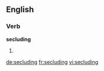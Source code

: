 
==English==

===Verb===
'''secluding'''

# {{present participle of|seclude}}

[[de:secluding]]
[[fr:secluding]]
[[vi:secluding]]